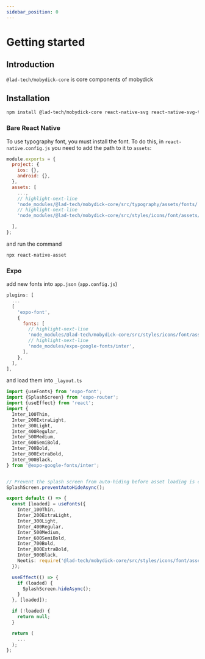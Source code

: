 ```yaml
---
sidebar_position: 0
---
```


# Getting started

## Introduction

`@lad-tech/mobydick-core` is core components of mobydick

## Installation

```bash
npm install @lad-tech/mobydick-core react-native-svg react-native-svg-transformer react-native-safe-area-context
```

### Bare React Native

To use typography font, you must install the font. To do this, in `react-native.config.js` you need to add the path to it to `assets`:

```js
module.exports = {
  project: {
    ios: {},
    android: {},
  },
  assets: [
    ...,
    // highlight-next-line
    'node_modules/@lad-tech/mobydick-core/src/typography/assets/fonts/',
    // highlight-next-line
    'node_modules/@lad-tech/mobydick-core/src/styles/icons/font/assets/fonts/',

  ],
};
```

and run the command

```bash
npx react-native-asset
```

### Expo

add new fonts into `app.json` (`app.config.js`)

```js
plugins: [
  ...
  [
    'expo-font',
    {
      fonts: [
        // highlight-next-line
        'node_modules/@lad-tech/mobydick-core/src/styles/icons/font/assets/fonts',
        // highlight-next-line
        'node_modules/expo-google-fonts/inter',
      ],
    },
  ],
],
```
and load them into `_layout.ts`

```ts
import {useFonts} from 'expo-font';
import {SplashScreen} from 'expo-router';
import {useEffect} from 'react';
import {
  Inter_100Thin,
  Inter_200ExtraLight,
  Inter_300Light,
  Inter_400Regular,
  Inter_500Medium,
  Inter_600SemiBold,
  Inter_700Bold,
  Inter_800ExtraBold,
  Inter_900Black,
} from '@expo-google-fonts/inter';


// Prevent the splash screen from auto-hiding before asset loading is complete.
SplashScreen.preventAutoHideAsync();

export default () => {
  const [loaded] = useFonts({
    Inter_100Thin,
    Inter_200ExtraLight,
    Inter_300Light,
    Inter_400Regular,
    Inter_500Medium,
    Inter_600SemiBold,
    Inter_700Bold,
    Inter_800ExtraBold,
    Inter_900Black,
    Neotis: require('@lad-tech/mobydick-core/src/styles/icons/font/assets/fonts/Neotis.ttf'),
  });

  useEffect(() => {
    if (loaded) {
      SplashScreen.hideAsync();
    }
  }, [loaded]);

  if (!loaded) {
    return null;
  }

  return (
    ...
  );
};

```

